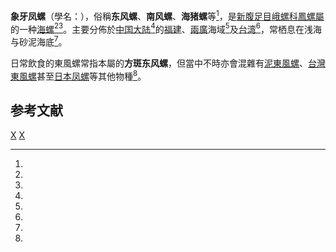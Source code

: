 {{Speciesbox
| taxon = Babylonia areolata
| binomial_authority = (Link, 1807)
| image =Babylonia areolata 01.JPG
| image_caption = Five views of a shell of ''Babylonia areolata''
| synonyms_ref = <ref name="WoRMS_475109" />
| synonyms =
* ''Babylonia areolata'' f. ''austraoceanensis'' <small>Lan, 1997</small>
* ''Babylonia lani'' <small>Gittenberger & Goud, 2003</small>
* ''Babylonia magnifica'' <small>Fraussen & Stratmann, 2005</small>
* ''Babylonia tessellata'' <small>(Swainson, 1823)</small>
* ''Buccinum areolatum'' <small>Link, 1807</small> (original combination)''
* ''Buccinum maculosum'' <small>Röding, 1798</small> (Invalid: junior homonym of ''Buccinum maculosum'' <small>Martyn, 1784</small>)
* ''Eburna chemnitziana'' <small>Fischer von Waldheim, 1807</small>
*'' Eburna tessellata'' <small>Swainson, 1823</small>
}}

'''象牙凤螺'''（學名：{{lang|la|'''''Babylonia areolata'''''}}），俗稱'''东风螺'''、'''南风螺'''、'''海猪螺'''等<ref name=zhihu />，是[[新腹足目|新腹足目]][[峨螺科|峨螺科]][[鳳螺屬|鳳螺屬]]的一种[[海螺|海螺]]<ref name="WoRMS_475109" /><ref name=Bouchet2005 />。主要分佈於[[中国大陆|中国大陆]]<ref name=shell />的[[福建|福建]]、[[兩廣|兩廣]]海域<ref name=zhihu />及[[台湾|台湾]]<ref name=shell />，常栖息在浅海与砂泥海底<ref name=shell />。

日常飲食的東風螺常指本屬的'''方斑东风螺'''，但當中不時亦會混雜有[[泥東風螺|泥東風螺]]、[[台灣東風螺|台灣東風螺]]甚至[[日本凤螺|日本凤螺]]等其他物種<ref name=zhihu />。

==参考文献==
{{reflist|refs=
<ref name=shell>{{cite web|url=http://shell.sinica.edu.tw/chinese/shellbase_detail.php?science_no=1110|title=国际贝库：象牙凤螺|publisher=台湾贝类资料库|accessdate=2009-08-11|archive-date=2016-10-02|archive-url=https://web.archive.org/web/20161002091506/http://shell.sinica.edu.tw/chinese/shellbase_detail.php?science_no=1110|dead-url=no}}</ref>
<ref name=Bouchet2005>{{Bouchet 2005}}</ref>
<ref name="WoRMS_475109">{{cite WoRMS |id=475109 |authorlink=菲利普·布歇特 |last=Bouchet |first=Philippe |year=2015 |title=Babylonia areolata (Link, 1807) |db=Marine Mollusca |accessdate=2015-09-21 }}</ref>
<ref name=zhihu>{{zhihu |id=38637266 |title=怎样区分香螺，辣螺，泥螺，东风螺，福寿螺，螺蛳等各种螺？|access-date=2016-09-29 }}</ref>
}}
{{taxonbar}}
[[Category:_1807年描述的动物|X]]
[[Category:鳳螺屬|X]]